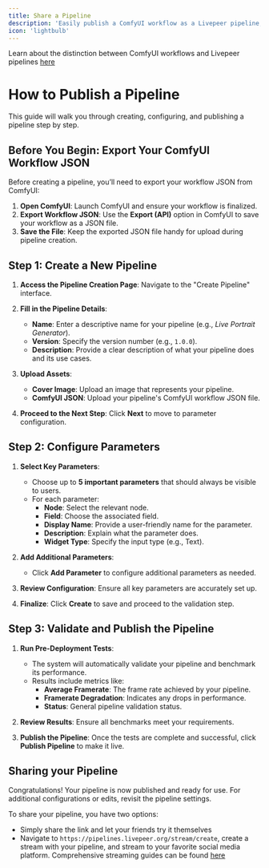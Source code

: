 ```yaml
---
title: Share a Pipeline
description: 'Easily publish a ComfyUI workflow as a Livepeer pipeline, and share it with friends or colleagues'
icon: 'lightbulb'
---
```



<Info>Learn about the distinction between ComfyUI workflows and Livepeer pipelines [here](/technical/reference/pipelines-vs-workflows) </Info>

# How to Publish a Pipeline

This guide will walk you through creating, configuring, and publishing a pipeline step by step.

## Before You Begin: Export Your ComfyUI Workflow JSON

Before creating a pipeline, you’ll need to export your workflow JSON from ComfyUI:

1. **Open ComfyUI**:
   Launch ComfyUI and ensure your workflow is finalized.  
2. **Export Workflow JSON**:
   Use the **Export (API)** option in ComfyUI to save your workflow as a JSON file.  
3. **Save the File**:
   Keep the exported JSON file handy for upload during pipeline creation.  

## Step 1: Create a New Pipeline

1. **Access the Pipeline Creation Page**:
   Navigate to the "Create Pipeline" interface.

2. **Fill in the Pipeline Details**:
   - **Name**: Enter a descriptive name for your pipeline (e.g., *Live Portrait Generator*).
   - **Version**: Specify the version number (e.g., `1.0.0`).
   - **Description**: Provide a clear description of what your pipeline does and its use cases.

3. **Upload Assets**:
   - **Cover Image**: Upload an image that represents your pipeline.
   - **ComfyUI JSON**: Upload your pipeline's ComfyUI workflow JSON file.

4. **Proceed to the Next Step**:
   Click **Next** to move to parameter configuration.


## Step 2: Configure Parameters

1. **Select Key Parameters**:
   - Choose up to **5 important parameters** that should always be visible to users.
   - For each parameter:
     - **Node**: Select the relevant node.
     - **Field**: Choose the associated field.
     - **Display Name**: Provide a user-friendly name for the parameter.
     - **Description**: Explain what the parameter does.
     - **Widget Type**: Specify the input type (e.g., Text).

2. **Add Additional Parameters**:
   - Click **Add Parameter** to configure additional parameters as needed.

3. **Review Configuration**:
   Ensure all key parameters are accurately set up.

4. **Finalize**:
   Click **Create** to save and proceed to the validation step.



## Step 3: Validate and Publish the Pipeline

1. **Run Pre-Deployment Tests**:
   - The system will automatically validate your pipeline and benchmark its performance.
   - Results include metrics like:
     - **Average Framerate**: The frame rate achieved by your pipeline.
     - **Framerate Degradation**: Indicates any drops in performance.
     - **Status**: General pipeline validation status.

2. **Review Results**:
   Ensure all benchmarks meet your requirements.

3. **Publish the Pipeline**:
   Once the tests are complete and successful, click **Publish Pipeline** to make it live.

## Sharing your Pipeline
Congratulations! Your pipeline is now published and ready for use. For additional configurations or edits, revisit the pipeline settings.

To share your pipeline, you have two options:
- Simply share the link and let your friends try it themselves
- Navigate to `https://pipelines.livepeer.org/stream/create`, create a stream with your pipeline, and stream to your favorite social media platform. Comprehensive streaming guides can be found [here](https://pipelines.livepeer.org/docs/knowledge-base/tutorials/create-a-stream)
